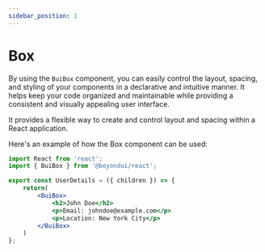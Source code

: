 ```yaml
---
sidebar_position: 1
---
```


# Box

By using the `BuiBox` component, you can easily control the layout, spacing, and styling of your components in a declarative and intuitive manner. It helps keep your code organized and maintainable while providing a consistent and visually appealing user interface.

It provides a flexible way to create and control layout and spacing within a React application.

Here's an example of how the Box component can be used:

```jsx
import React from 'react';
import { BuiBox } from '@beyondui/react';

export const UserDetails = ({ children }) => {
    return(
        <BuiBox>
            <h2>John Doe</h2>
            <p>Email: johndoe@example.com</p>
            <p>Location: New York City</p>
        </BuiBox>
    )
};
```

